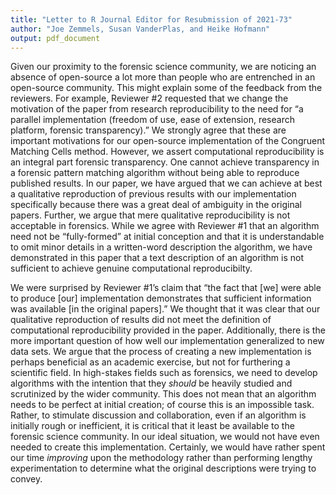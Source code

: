 ```yaml
---
title: "Letter to R Journal Editor for Resubmission of 2021-73"
author: "Joe Zemmels, Susan VanderPlas, and Heike Hofmann"
output: pdf_document
---
```


Given our proximity to the forensic science community, we are noticing an absence of open-source a lot more than people who are entrenched in an open-source community. 
This might explain some of the feedback from the reviewers. 
For example, Reviewer #2 requested that we change the motivation of the paper from research reproducibility to the need for "a parallel implementation (freedom of use, ease of extension, research platform, forensic transparency)."
We strongly agree that these are important motivations for our open-source implementation of the Congruent Matching Cells method.
However, we assert computational reproducibility is an integral part forensic transparency.
One cannot achieve transparency in a forensic pattern matching algorithm without being able to reproduce published results. 
In our paper, we have argued that we can achieve at best a qualitative reproduction of previous results with our implementation specifically because there was a great deal of ambiguity in the original papers.
Further, we argue that mere qualitative reproducibility is not acceptable in forensics.
While we agree with Reviewer #1 that an algorithm need not be "fully-formed" at initial conception and that it is understandable to omit minor details in a written-word description the algorithm, we have demonstrated in this paper that a text description of an algorithm is not sufficient to achieve genuine computational reproducibilty.

We were surprised by Reviewer #1's claim that "the fact that [we] were able to produce [our] implementation demonstrates that sufficient information was available [in the original papers]."
We thought that it was clear that our qualitative reproduction of results did not meet the definition of computational reproducibility provided in the paper.
Additionally, there is the more important question of how well our implementation generalized to new data sets.
We argue that the process of creating a new implementation is perhaps beneficial as an academic exercise, but not for furthering a scientific field.
In high-stakes fields such as forensics, we need to develop algorithms with the intention that they *should* be heavily studied and scrutinized by the wider community.
This does not mean that an algorithm needs to be perfect at initial creation; of course this is an impossible task.
Rather, to stimulate discussion and collaboration, even if an algorithm is initially rough or inefficient, it is critical that it least be available to the forensic science community.
In our ideal situation, we would not have even needed to create this implementation.
Certainly, we would have rather spent our time *improving* upon the methodology rather than performing lengthy experimentation to determine what the original descriptions were trying to convey.
